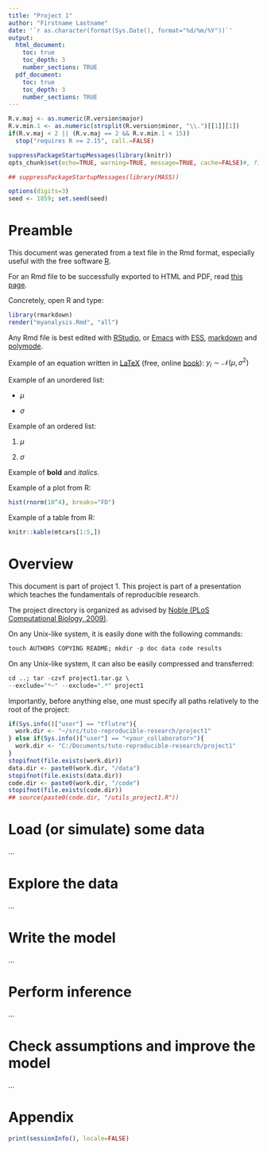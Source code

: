 ```yaml
---
title: "Project 1"
author: "Firstname Lastname"
date: '`r as.character(format(Sys.Date(), format="%d/%m/%Y"))`'
output:
  html_document:
    toc: true
    toc_depth: 3
    number_sections: TRUE
  pdf_document:
    toc: true
    toc_depth: 3
    number_sections: TRUE
---
```


<!--
This R chunk is used to set up important options and load required packages.
-->
```r
R.v.maj <- as.numeric(R.version$major)
R.v.min.1 <- as.numeric(strsplit(R.version$minor, "\\.")[[1]][1])
if(R.v.maj < 2 || (R.v.maj == 2 && R.v.min.1 < 15))
  stop("requires R >= 2.15", call.=FALSE)

suppressPackageStartupMessages(library(knitr))
opts_chunk$set(echo=TRUE, warning=TRUE, message=TRUE, cache=FALSE)#, fig.width=12, fig.height=8, fig.path=figures/")

## suppressPackageStartupMessages(library(MASS))

options(digits=3)
seed <- 1859; set.seed(seed)
```


# Preamble

This document was generated from a text file in the Rmd format, especially useful with the free software [R](http://www.r-project.org/).

For an Rmd file to be successfully exported to HTML and PDF, read [this page](http://rmarkdown.rstudio.com/).

Concretely, open R and type:
```r
library(rmarkdown)
render("myanalysis.Rmd", "all")
```

Any Rmd file is best edited with [RStudio](http://www.rstudio.com/), or [Emacs](http://www.gnu.org/software/emacs/) with [ESS](http://ess.r-project.org/), [markdown](http://jblevins.org/projects/markdown-mode/) and [polymode](https://github.com/vitoshka/polymode).

Example of an equation written in [LaTeX](http://www.latex-project.org/) (free, online [book](https://en.wikibooks.org/wiki/LaTeX)): $y_i \sim \mathcal{N}(\mu, \sigma^2)$

Example of an unordered list:

* $\mu$

* $\sigma$

Example of an ordered list:

1. $\mu$

2. $\sigma$

Example of **bold** and *italics*.

Example of a plot from R:
```r
hist(rnorm(10^4), breaks="FD")
```

Example of a table from R:
```r
knitr::kable(mtcars[1:5,])
```


# Overview

This document is part of project 1.
This project is part of a presentation which teaches the fundamentals of reproducible research.

The project directory is organized as advised by [Noble (PLoS Computational Biology, 2009)](http://dx.doi.org/10.1371/journal.pcbi.1000424).

On any Unix-like system, it is easily done with the following commands:
```r
touch AUTHORS COPYING README; mkdir -p doc data code results
```

On any Unix-like system, it can also be easily compressed and transferred:
```r
cd ..; tar -czvf project1.tar.gz \
--exclude="*~" --exclude=".*" project1
```

Importantly, before anything else, one must specify all paths relatively to the root of the project:
```r
if(Sys.info()["user"] == "tflutre"){
  work.dir <- "~/src/tuto-reproducible-research/project1"
} else if(Sys.info()["user"] == "<your_collaborator>"){
  work.dir <- "C:/Documents/tuto-reproducible-research/project1"
}
stopifnot(file.exists(work.dir))
data.dir <- paste0(work.dir, "/data")
stopifnot(file.exists(data.dir))
code.dir <- paste0(work.dir, "/code")
stopifnot(file.exists(code.dir))
## source(paste0(code.dir, "/utils_project1.R"))
```

# Load (or simulate) some data

...


# Explore the data

...


# Write the model

...


# Perform inference

...


# Check assumptions and improve the model

...


# Appendix

```r
print(sessionInfo(), locale=FALSE)
```
